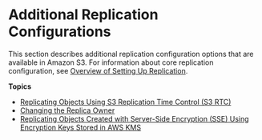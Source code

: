 # Additional Replication Configurations<a name="replication-additional-configs"></a>

This section describes additional replication configuration options that are available in Amazon S3\. For information about core replication configuration, see [Overview of Setting Up Replication](replication-how-setup.mdx)\.

**Topics**
+ [Replicating Objects Using S3 Replication Time Control \(S3 RTC\)](replication-time-control.mdx)
+ [Changing the Replica Owner](replication-change-owner.mdx)
+ [Replicating Objects Created with Server\-Side Encryption \(SSE\) Using Encryption Keys Stored in AWS KMS](replication-config-for-kms-objects.mdx)